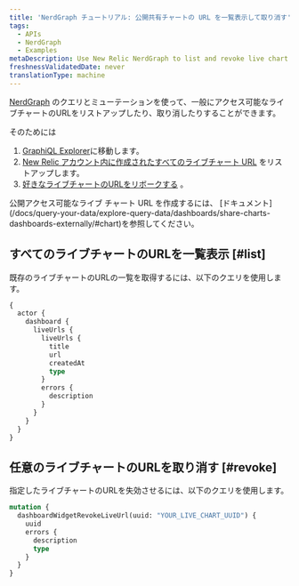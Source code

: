```yaml
---
title: 'NerdGraph チュートリアル: 公開共有チャートの URL を一覧表示して取り消す'
tags:
  - APIs
  - NerdGraph
  - Examples
metaDescription: Use New Relic NerdGraph to list and revoke live chart URLs
freshnessValidatedDate: never
translationType: machine
---
```


[NerdGraph](/docs/apis/nerdgraph/get-started/introduction-new-relic-nerdgraph) のクエリとミューテーションを使って、一般にアクセス可能なライブチャートのURLをリストアップしたり、取り消したりすることができます。

そのためには

1. [GraphiQL Explorer](https://api.newrelic.com/graphiql)に移動します。
2. [New Relic アカウント内に作成されたすべてのライブチャート URL](#list) をリストアップします。
3. [好きなライブチャートのURLをリボークする](#revoke) 。

<Callout variant="tip">
  公開アクセス可能なライブ チャート URL を作成するには、 [ドキュメント](/docs/query-your-data/explore-query-data/dashboards/share-charts-dashboards-externally/#chart)を参照してください。
</Callout>

## すべてのライブチャートのURLを一覧表示 [#list]

既存のライブチャートのURLの一覧を取得するには、以下のクエリを使用します。

```graphql
{
  actor {
    dashboard {
      liveUrls {
        liveUrls {
          title
          url
          createdAt
          type
        }
        errors {
          description
        }
      }
    }
  }
}
```

## 任意のライブチャートのURLを取り消す [#revoke]

指定したライブチャートのURLを失効させるには、以下のクエリを使用します。

```graphql
mutation {
  dashboardWidgetRevokeLiveUrl(uuid: "YOUR_LIVE_CHART_UUID") {
    uuid
    errors {
      description
      type
    }
  }
}
```